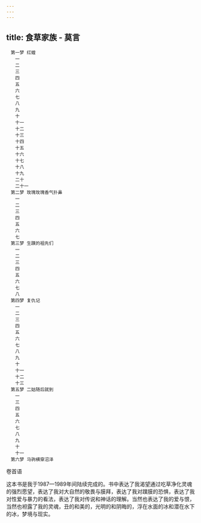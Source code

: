 ```yaml
---
---
---
```

title: 食草家族 - 莫言
---


```
　第一梦 红蝗
　　一
　　二
　　三
　　四
　　五
　　六
　　七
　　八
　　九
　　十
　　十一
　　十二
　　十三
　　十四
　　十五
　　十六
　　十七
　　十八
　　十九
　　二十
　　二十一
　第二梦 玫瑰玫瑰香气扑鼻
　　一
　　二
　　三
　　四
　　五
　　六
　　七
　第三梦 生蹼的祖先们
　　一
　　二
　　三
　　四
　　五
　　六
　　七
　　八
　第四梦 复仇记
　　一
　　二
　　三
　　四
　　五
　　六
　　七
　　八
　　九
　　十
　　十一
　　十二
　　十三
　第五梦 二姑随后就到
　　一
　　三
　　四
　　五
　　六
　　七
　　八
　　九
　　十
　　十一
　第六梦 马驹横穿沼泽
```



卷首语


这本书是我于1987—1989年间陆续完成的。书中表达了我渴望通过吃草净化灵魂的强烈愿望，表达了我对大自然的敬畏与膜拜，表达了我对蹼膜的恐惧，表达了我对性爱与暴力的看法，表达了我对传说和神话的理解。当然也表达了我的爱与恨，当然也袒露了我的灵魂，丑的和美的，光明的和阴晦的，浮在水面的冰和潜在水下的冰，梦境与现实。